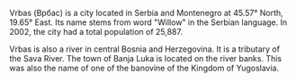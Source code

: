 Vrbas (Врбас) is a city located in Serbia and Montenegro at 45.57° North, 19.65° East. Its name stems from word "Willow" in the Serbian language. In 2002, the city had a total population of 25,887.

Vrbas is also a river in central Bosnia and Herzegovina. It is a tributary of the Sava River. The town of Banja Luka is located on the river banks. This was also the name of one of the banovine of the Kingdom of Yugoslavia.

{{rfd}}
